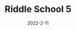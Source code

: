 ---
title: Riddle School 5
description: The last entry of the riddle school series.
date: 2022-2-11
type: Flash
name: riddleschool5
credits:
- Game by CrazyGames
---